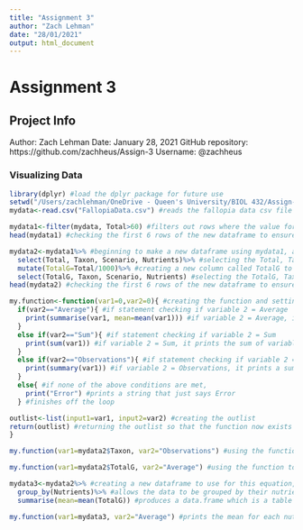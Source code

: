 ```yaml
---
title: "Assignment 3"
author: "Zach Lehman"
date: "28/01/2021"
output: html_document
---
```


# Assignment 3

## Project Info
Author: Zach Lehman
Date: January 28, 2021
GitHub repository: https://github.com/zachheus/Assign-3
Username: @zachheus

### Visualizing Data

```r
library(dplyr) #load the dplyr package for future use
setwd("/Users/zachlehman/OneDrive - Queen's University/BIOL 432/Assign-3/InputData/") #setting my working directory to the location on my computer where the fallopia data csv file can be found
mydata<-read.csv("FallopiaData.csv") #reads the fallopia data csv file and puts it in a dataframe
```

```r
mydata1<-filter(mydata, Total>60) #filters out rows where the value for Total is less than 60
head(mydata1) #checking the first 6 rows of the new dataframe to ensure that my filter worked
```

```r
mydata2<-mydata1%>% #beginning to make a new dataframe using mydata1, and piping the following functions together so that I dont need to make several different objects
  select(Total, Taxon, Scenario, Nutrients)%>% #selecting the Total, Taxon, Scenario, and Nutrients columns to be the only ones seen, and in the order I decide
  mutate(TotalG=Total/1000)%>% #creating a new column called TotalG to get convert the units for Total from mg into g by dividing by 1000
  select(TotalG, Taxon, Scenario, Nutrients) #selecting the TotalG, Taxon, Scenario, and Nutrients colums to be the only ones seen, and in the order I decide
head(mydata2) #checking the first 6 rows of the new dataframe to ensure that my functions worked
```

```r
my.function<-function(var1=0,var2=0){ #creating the function and setting the default variable values as 0 for each, beginning a loop for the different parts of my equation
  if(var2=="Average"){ #if statement checking if variable 2 = Average
    print(summarise(var1, mean=mean(var1))) #if variable 2 = Average, it prints the mean of variable 1
  }
  else if(var2=="Sum"){ #if statement checking if variable 2 = Sum
    print(sum(var1)) #if variable 2 = Sum, it prints the sum of variable 1
  }
  else if(var2=="Observations"){ #if statement checking if variable 2 = Observations
    print(summary(var1)) #if variable 2 = Observations, it prints a summary of variable 1 which gives a count of how many items there are in the variable
  }
  else{ #if none of the above conditions are met,
    print("Error") #prints a string that just says Error
  } #finishes off the loop

outlist<-list(input1=var1, input2=var2) #creating the outlist
return(outlist) #returning the outlist so that the function now exists
}
```

```r
my.function(var1=mydata2$Taxon, var2="Observations") #using the function to count the number of taxa in mydata2, using the observations variable
```

```r
my.function(var1=mydata2$TotalG, var2="Average") #using the function to determine the mean values of TotalG between the nutrient levels, doing by using group_by to separate the data into the high or low Nutrients condition, then calculating the mean of each condition
```

```r
mydata3<-mydata2%>% #creating a new dataframe to use for this equation, piping to two different functions
  group_by(Nutrients)%>% #allows the data to be grouped by their nutrient level
  summarise(mean=mean(TotalG)) #produces a data.frame which is a table consisting of the nutrient level and their means

my.function(var1=mydata3, var2="Average") #prints the mean for each nutrient level
```
